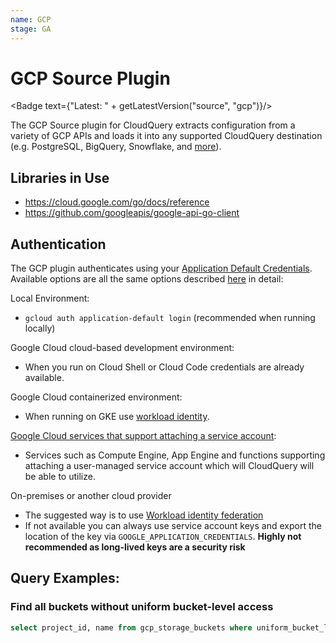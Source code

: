 ```yaml
---
name: GCP
stage: GA
---
```

# GCP Source Plugin


<Badge text={"Latest: " + getLatestVersion("source", "gcp")}/>

The GCP Source plugin for CloudQuery extracts configuration from a variety of GCP APIs and loads it into any supported CloudQuery destination (e.g. PostgreSQL, BigQuery, Snowflake, and [more](/docs/plugins/destinations/overview)).

## Libraries in Use

- https://cloud.google.com/go/docs/reference
- https://github.com/googleapis/google-api-go-client

## Authentication

The GCP plugin authenticates using your [Application Default Credentials](https://cloud.google.com/sdk/gcloud/reference/auth/application-default). Available options are all the same options described [here](https://cloud.google.com/docs/authentication/provide-credentials-adc) in detail:

Local Environment:

- `gcloud auth application-default login` (recommended when running locally)

Google Cloud cloud-based development environment:

- When you run on Cloud Shell or Cloud Code credentials are already available.

Google Cloud containerized environment:

- When running on GKE use [workload identity](https://cloud.google.com/kubernetes-engine/docs/how-to/workload-identity).

[Google Cloud services that support attaching a service account](https://cloud.google.com/docs/authentication/provide-credentials-adc#attached-sa):

- Services such as Compute Engine, App Engine and functions supporting attaching a user-managed service account which will CloudQuery will be able to utilize.

On-premises or another cloud provider

- The suggested way is to use [Workload identity federation](https://cloud.google.com/iam/docs/workload-identity-federation)
- If not available you can always use service account keys and export the location of the key via `GOOGLE_APPLICATION_CREDENTIALS`. **Highly not recommended as long-lived keys are a security risk**

## Query Examples:

### Find all buckets without uniform bucket-level access

```sql copy
select project_id, name from gcp_storage_buckets where uniform_bucket_level_access->>'Enabled' = 'true';
```

